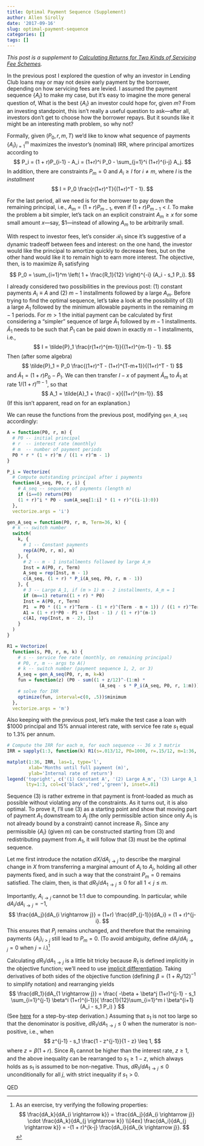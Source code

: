 ```yaml
---
title: Optimal Payment Sequence (Supplement)
author: Allen Sirolly
date: '2017-09-16'
slug: optimal-payment-sequence
categories: []
tags: []
---
```


_This post is a supplement to [Calculating Returns for Two Kinds of Servicing Fee Schemes](https://sirallen.name/blog/calculating-returns-for-two-kinds-of-servicing-fee-schemes-supplement/)._

In the previous post I explored the question of why an investor in Lending Club loans may or may not desire early payment by the borrower, depending on how servicing fees are levied. I assumed the payment sequence $\{A_i\}$ to make my case, but it's easy to imagine the more general question of, What is the best $\{A_i\}$ an investor could hope for, given $m$? From an investing standpoint, this isn't really a useful question to ask---after all, investors don't get to choose how the borrower repays. But it sounds like it might be an interesting math problem, so why not?

Formally, given $(P_0, r, m, T)$ we'd like to know what sequence of payments $\{A_i\}_{i=1}^m$ maximizes the investor's (nominal) IRR, where principal amortizes according to
$$
P_i = (1 + r)P_{i-1} - A_i = (1+r)^i P_0 - \sum_{j=1}^i (1+r)^{i-j} A_j.
$$
In addition, there are constraints $P_m = 0$ and $A_i \geq I$ for $i \neq m$, where $I$ is the _installment_
$$
I = P_0 \frac{r(1+r)^T}{(1+r)^T - 1}.
$$

For the last period, all we need is for the borrower to pay down the remaining principal, i.e., $A_m = (1 + r)P_{m-1}$, even if $(1+r)P_{m-1} < I$. To make the problem a bit simpler, let's tack on an explicit constraint $A_m \geq x$ for some small amount $x$---say, \$1---instead of allowing $A_m$ to be arbitrarily small.

With respect to investor fees, let's consider $\mathcal{R}_1$ since it's suggestive of a dynamic tradeoff between fees and interest: on the one hand, the investor would like the principal to amortize quickly to decrease fees, but on the other hand would like it to remain high to earn more interest. The objective, then, is to maximize $R_1$ satisfying
$$
P_0 = \sum_{i=1}^m \left( 1 + \frac{R_1}{12} \right)^{-i} (A_i - s_1 P_i).
$$

I already considered two possibilities in the previous post: (1) constant payments $A_i \equiv A$ and (2) $m-1$ installments followed by a large $A_m$. Before trying to find the optimal sequence, let's take a look at the possibility of (3) a large $A_1$ followed by the minimum allowable payments in the remaining $m - 1$ periods. For $m > 1$ the initial payment can be calculated by first considering a "simpler" sequence of large $\tilde{A}_1$ followed by $m - 1$ installments. $\tilde{A}_1$ needs to be such that $\tilde{P}_1$ can be paid down in exactly $m - 1$ installments, i.e.,
$$
I = \tilde{P}_1 \frac{r(1+r)^{m-1}}{(1+r)^{m-1} - 1}.
$$
Then (after some algebra)
$$
\tilde{P}_1 = P_0 \frac{(1+r)^T - (1+r)^{T-m+1}}{(1+r)^T - 1}
$$
and $\tilde{A}_1 = (1+r)P_0 - \tilde{P}_1$. We can then transfer $I - x$ of payment $\tilde{A}_m$ to $\tilde{A}_1$ at rate $1/(1+r)^{m-1}$, so that
$$
A_1 = \tilde{A}_1 + \frac{I - x}{(1+r)^{m-1}}.
$$
(If this isn't apparent, read on for an explanation.)

We can reuse the functions from the previous post, modifying `gen_A_seq` accordingly:
```r
A = function(P0, r, m) {
  # P0 -- initial principal
  # r  -- interest rate (monthly)
  # m  -- number of payment periods
  P0 * r * (1 + r)^m / ((1 + r)^m - 1)
}

P_i = Vectorize(
  # Compute outstanding principal after i payments
  function(A_seq, P0, r, i) {
    # A_seq -- sequence of payments (length m)
    if (i==0) return(P0)
    (1 + r)^i * P0 - sum(A_seq[1:i] * (1 + r)^((i-1):0))
  },
  vectorize.args = 'i')

gen_A_seq = function(P0, r, m, Term=36, k) {
  # k -- switch number
  switch(
    k, {
      # 1 -- Constant payments
      rep(A(P0, r, m), m)
    }, {
      # 2 -- m - 1 installments followed by large A_m
      Inst = A(P0, r, Term)
      A_seq = rep(Inst, m - 1)
      c(A_seq, (1 + r) * P_i(A_seq, P0, r, m - 1))
    }, {
      # 3 -- Large A_1, if (m > 1) m - 2 installments, A_m = 1
      if (m==1) return((1 + r) * P0)
      Inst = A(P0, r, Term)
      P1  = P0 * ((1 + r)^Term - (1 + r)^(Term - m + 1)) / ((1 + r)^Term - 1)
      A1 = (1 + r)*P0 - P1 + (Inst - 1) / (1 + r)^(m-1)
      c(A1, rep(Inst, m - 2), 1)
    }
  )
}

R1 = Vectorize(
  function(s, P0, r, m, k) {
    # s -- service fee rate (monthly, on remaining principal)
    # P0, r, m -- args to A()
    # k -- switch number (payment sequence 1, 2, or 3)
    A_seq = gen_A_seq(P0, r, m, k=k)
    fun = function(z) (P0 - sum((1 + z/12)^-(1:m) *
                                  (A_seq - s * P_i(A_seq, P0, r, 1:m))))^2
    # solve for IRR
    optimize(fun, interval=c(0, .5))$minimum
  },
  vectorize.args = 'm')
```
Also keeping with the previous post, let's make the test case a loan with \$1000 principal and 15% annual interest rate, with service fee rate $s_1$ equal to 1.3% per annum.

```r
# Compute the IRR for each m, for each sequence -- 36 x 3 matrix
IRR = sapply(1:3, function(k) R1(s=.013/12, P0=1000, r=.15/12, m=1:36, k))

matplot(1:36, IRR, las=1, type='l',
        xlab='Months until full payment (m)',
        ylab='Internal rate of return')
legend('topright', c('(1) Constant A', '(2) Large A_m', '(3) Large A_1'),
       lty=1:3, col=c('black','red','green'), inset=.01)
```

Sequence (3) is rather extreme in that payment is front-loaded as much as possible without violating any of the constraints. As it turns out, it is also optimal. To prove it, I'll use (3) as a starting point and show that moving part of payment $A_1$ downstream to $A_j$ (the only permissible action since only $A_1$ is not already bound by a constraint) cannot increase $R_1$. Since any permissible $\{A_i\}$ (given $m$) can be constructed starting from (3) and redistributing payment from $A_1$, it will follow that (3) must be the optimal sequence.

Let me first introduce the notation $dX/dA_{i \rightarrow j}$ to describe the marginal change in $X$ from transferring a marginal amount of $A_i$ to $A_j$, holding all other payments fixed, and in such a way that the constraint $P_m = 0$ remains satisfied. The claim, then, is that $dR_1/dA_{1 \rightarrow j} \leq 0$ for all $1 < j \leq m$.

Importantly, $A_{i \rightarrow j}$ cannot be 1:1 due to compounding. In particular, while $dA_i/dA_{i \rightarrow j} = -1$,
$$
\frac{dA_j}{dA_{i \rightarrow j}} = (1+r) \frac{dP_{j-1}}{dA_i} = (1 + r)^{j-i}.
$$
This ensures that $P_j$ remains unchanged, and therefore that the remaining payments $\{A_i\}_{i > j}$ still lead to $P_m = 0$. (To avoid ambiguity, define $dA_j/dA_{i \rightarrow j} = 0$ when $j=i$.)^[As an exercise, try verifying the following properties:
$$
\frac{dA_k}{dA_{i \rightarrow k}} = \frac{dA_j}{dA_{i \rightarrow j}} \cdot \frac{dA_k}{dA_{j \rightarrow k}} \\[4ex]
\frac{dA_i}{dA_{j \rightarrow k}} = -(1 + r)^{k-j} \frac{dA_i}{dA_{k \rightarrow j}}.
$$
]

Calculating $dR_1/dA_{1 \rightarrow j}$ is a little bit tricky because $R_1$ is defined implicitly in the objective function; we'll need to use [implicit differentiation](https://www.khanacademy.org/math/ap-calculus-ab/ab-derivatives-advanced/ab-implicit-diff/v/implicit-differentiation-1). Taking derivatives of both sides of the objective function (defining $\beta = (1 + R_1/12)^{-1}$ to simplify notation) and rearranging yields
$$
\frac{dR_1}{dA_{1 \rightarrow j}} = \frac{
-\beta + \beta^j (1+r)^{j-1} - s_1 \sum_{i=1}^{j-1} \beta^i (1+r)^{i-1}}{
\frac{1}{12}\sum_{i=1}^m i \beta^{i+1} (A_i - s_1 P_i)
}
$$
(See [here]() for a step-by-step derivation.) Assuming that $s_1$ is not too large so that the denominator is positive, $dR_1/dA_{1 \rightarrow j} \leq 0$ when the numerator is non-positive, i.e., when
$$
z^{j-1} - s_1 \frac{1 - z^{j-1}}{1 - z} \leq 1,
$$
where $z = \beta(1+r)$. Since $R_1$ cannot be higher than the interest rate, $z \geq 1$, and the above inequality can be rearranged to $s_1 \geq 1 - z$, which always holds as $s_1$ is assumed to be non-negative. Thus, $dR_1/dA_{1 \rightarrow j} \leq 0$ unconditionally for all $j$, with strict inequality if $s_1 > 0$.

QED
